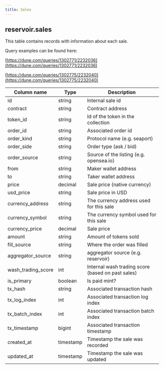 ```yaml
---
title: Sales
---
```


## **reservoir.sales**

This table contains records with information about each sale.

Query examples can be found here:

[https://dune.com/queries/1302771/2232036](https://dune.com/queries/1302771/2232036)

[https://dune.com/queries/1302775/2232040](https://dune.com/queries/1302775/2232040)

| **Column name**      | **Type**  | **Description**                                   |
|----------------------|-----------|---------------------------------------------------|
| id                   | string    | Internal sale id                                  |
| contract             | string    | Contract address                                  |
| token\_id            | string    | Id of the token in the collection                 |
| order\_id            | string    | Associated order id                               |
| order\_kind          | string    | Protocol name (e.g. seaport)                      |
| order\_side          | string    | Order type (ask / bid)                            |
| order\_source        | string    | Source of the listing (e.g. opensea.io)           |
| from                 | string    | Maker wallet address                              |
| to                   | string    | Taker wallet address                              |
| price                | decimal   | Sale price (native currency)                      |
| usd\_price           | string    | Sale price in USD                                 |
| currency\_address    | string    | The currency address used for this sale           |
| currency\_symbol     | string    | The currency symbol used for this sale            |
| currency\_price      | decimal   | Sale price                                        |
| amount               | string    | Amount of tokens sold                             |
| fill\_source         | string    | Where the order was filled                        |
| aggregator\_source   | string    | aggregator source (e.g. reservoir)                |
| wash\_trading\_score | int       | Internal wash trading score (based on past sales) |
| is\_primary          | boolean   | Is paid mint?                                     |
| tx\_hash             | string    | Associated transaction hash                       |
| tx\_log\_index       | int       | Associated transaction log index                  |
| tx\_batch\_index     | int       | Associated transaction batch index                |
| tx\_timestamp        | bigint    | Associated transaction timestamp                  |
| created\_at          | timestamp | Timestamp the sale was recorded                   |
| updated\_at          | timestamp | Timestamp the sale was updated                    |                                                               |
